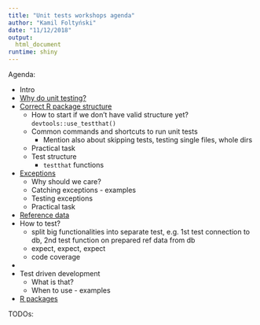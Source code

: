 ```yaml
---
title: "Unit tests workshops agenda"
author: "Kamil Foltyński"
date: "11/12/2018"
output:
  html_document
runtime: shiny
---
```


Agenda:

* Intro
* [Why do unit testing?](why-do-unit-testing.Rmd)
* [Correct R package structure](correct-structure.Rmd)
  * How to start if we don't have valid structure yet? `devtools::use_testthat()`
  * Common commands and shortcuts to run unit tests
    * Mention also about skipping tests, testing single files, whole dirs
  * Practical task
  * Test structure
    * `testthat` functions
* [Exceptions](03-exceptions.Rmd)
  * Why should we care?
  * Catching exceptions - examples
  * Testing exceptions
  * Practical task
* [Reference data](04-reference-data.Rmd)
* How to test?
  * split big functionalities into separate test, e.g. 1st test connection to db, 2nd test function on prepared ref data from db
  * expect, expect, expect
  * code coverage
* 
* Test driven development
  * What is that?
  * When to use - examples
* [R packages](r-packages.Rmd)

TODOs:

    